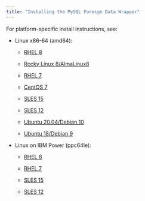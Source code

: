 ```yaml
---
title: "Installing the MySQL Foreign Data Wrapper"
---
```


For platform-specific install instructions, see:

- Linux x86-64 (amd64):

   -   [RHEL 8](01_mysql_rhel8_x86)

   -   [Rocky Linux 8/AlmaLinux8](02_mysql_other_linux8_x86)
   -   [RHEL 7](03_mysql_rhel7_x86)
   -   [CentOS 7](04_mysql_centos7_x86)
   -   [SLES 15](05_mysql_sles15_x86)
   -   [SLES 12](07_mysql_sles12_x86)
   -   [Ubuntu 20.04/Debian 10](09_mysql_ubuntu20_deb10_x86)
   -   [Ubuntu 18/Debian 9](11_mysql_ubuntu18_deb9_x86)

- Linux on IBM Power (ppc64le):

   - [RHEL 8](13_mysql_rhel8_ppcle)

   - [RHEL 7](15_mysql_rhel7_ppcle)
   - [SLES 15](17_mysql_sles15_ppcle)
   - [SLES 12](19_mysql_sles12_ppcle)


